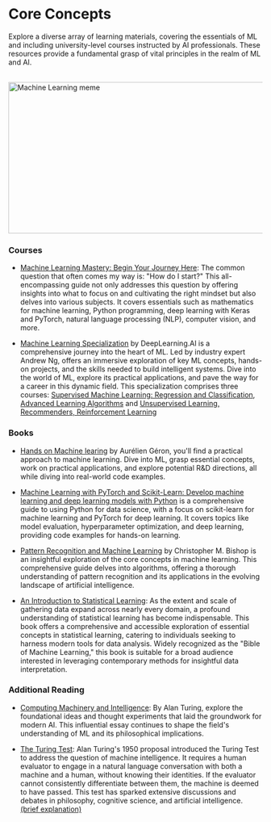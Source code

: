# Core Concepts

Explore a diverse array of learning materials, covering the essentials of ML and including university-level courses instructed by AI professionals. These resources provide a fundamental grasp of vital principles in the realm of ML and AI.

<br/>


<div style={{ position: "relative" }}>
  <Image
    src="/static/img/memes/mlMeme.png"
    alt="Machine Learning meme"
    height="300"
    width="850"
    priority
  />
</div>


### Courses

- [Machine Learning Mastery: Begin Your Journey Here](https://machinelearningmastery.com/start-here/): The common question that often comes my way is: "How do I start?" This all-encompassing guide not only addresses this question by offering insights into what to focus on and cultivating the right mindset but also delves into various subjects. It covers essentials such as mathematics for machine learning, Python programming, deep learning with Keras and PyTorch, natural language processing (NLP), computer vision, and more.

- [Machine Learning Specialization](https://www.deeplearning.ai/courses/machine-learning-specialization/) by DeepLearning.AI is a comprehensive journey into the heart of ML. Led by industry expert Andrew Ng, offers an immersive exploration of key ML concepts, hands-on projects, and the skills needed to build intelligent systems. Dive into the world of ML, explore its practical applications, and pave the way for a career in this dynamic field. This specialization comprises three courses:
    [Supervised Machine Learning: Regression and Classification](https://www.coursera.org/learn/machine-learning?specialization=machine-learning-introduction),
    [Advanced Learning Algorithms](https://www.coursera.org/learn/advanced-learning-algorithms?specialization=machine-learning-introduction) and
    [Unsupervised Learning, Recommenders, Reinforcement Learning](https://www.coursera.org/learn/unsupervised-learning-recommenders-reinforcement-learning?specialization=machine-learning-introduction)
   
### Books

- [Hands on Machine learing](https://www.goodreads.com/en/book/show/32899495) by Aurélien Géron, you'll find a practical approach to machine learning. Dive into ML, grasp essential concepts, work on practical applications, and explore potential R&D directions, all while diving into real-world code examples.

- [Machine Learning with PyTorch and Scikit-Learn: Develop machine learning and deep learning models with Python](https://www.goodreads.com/book/show/60493099-machine-learning-with-pytorch-and-scikit-learn) is a comprehensive guide to using Python for data science, with a focus on scikit-learn for machine learning and PyTorch for deep learning. It covers topics like model evaluation, hyperparameter optimization, and deep learning, providing code examples for hands-on learning.

- [Pattern Recognition and Machine Learning](https://www.microsoft.com/en-us/research/uploads/prod/2006/01/Bishop-Pattern-Recognition-and-Machine-Learning-2006.pdf)  by Christopher M. Bishop is an insightful exploration of the core concepts in machine learning. This comprehensive guide delves into algorithms, offering a thorough understanding of pattern recognition and its applications in the evolving landscape of artificial intelligence.

- [An Introduction to Statistical Learning](https://www.statlearning.com/): As the extent and scale of gathering data expand across nearly every domain, a profound understanding of statistical learning has become indispensable. This book offers a comprehensive and accessible exploration of essential concepts in statistical learning, catering to individuals seeking to harness modern tools for data analysis. Widely recognized as the "Bible of Machine Learning," this book is suitable for a broad audience interested in leveraging contemporary methods for insightful data interpretation.

### Additional Reading

- [Computing Machinery and Intelligence](https://redirect.cs.umbc.edu/courses/471/papers/turing.pdf): By Alan Turing, explore the foundational ideas and thought experiments that laid the groundwork for modern AI. This influential essay continues to shape the field's understanding of ML and its philosophical implications.

- [The Turing Test](https://plato.stanford.edu/entries/turing-test/): Alan Turing's 1950 proposal introduced the Turing Test to address the question of machine intelligence. It requires a human evaluator to engage in a natural language conversation with both a machine and a human, without knowing their identities. If the evaluator cannot consistently differentiate between them, the machine is deemed to have passed. This test has sparked extensive discussions and debates in philosophy, cognitive science, and artificial intelligence. [(brief explanation)](https://www.youtube.com/watch?v=3wLqsRLvV-c)
